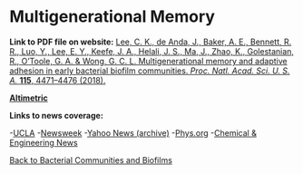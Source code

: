 # Multigenerational Memory

**Link to PDF file on website:** [Lee, C. K., de Anda, J., Baker, A. E., Bennett, R. R., Luo, Y., Lee, E. Y., Keefe, J. A., Helali, J. S., Ma, J., Zhao, K., Golestanian, R., O’Toole, G. A. & Wong, G. C. L. Multigenerational memory and adaptive adhesion in early bacterial biofilm communities. _Proc. Natl. Acad. Sci. U. S. A._ **115**, 4471–4476 (2018).](/pdf/10.1073~pnas.1720071115.pdf)

**[Altimetric](https://pnas.altmetric.com/details/34642620)**

**Links to news coverage:** 

-[UCLA](https://newsroom.ucla.edu/releases/bacteria-pass-on-memory-to-descendants-ucla)
-[Newsweek](https://www.newsweek.com/cystic-fibrosis-bacteria-chronic-infections-memory-876029)
-[Yahoo News (archive)](https://web.archive.org/web/20180408093112/https://uk.news.yahoo.com/cystic-fibrosis-bacteria-causing-chronic-122002477.html)
-[Phys.org](https://phys.org/news/2018-04-bacteria-memory-descendants.html)
-[Chemical & Engineering News](https://cen.acs.org/biologicalChemistry/infectiousDisease/Microbes-possess-chemical-memory/96/i14)

[Back to Bacterial Communities and Biofilms](/research/bacterial-communities-and-biofilms)
